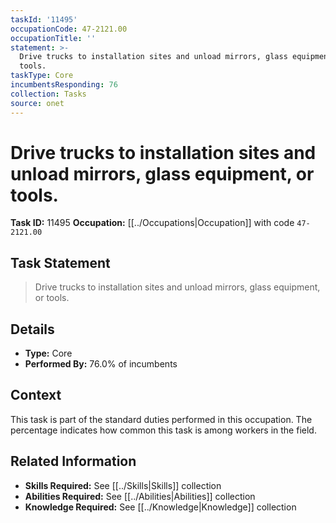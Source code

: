 ```yaml
---
taskId: '11495'
occupationCode: 47-2121.00
occupationTitle: ''
statement: >-
  Drive trucks to installation sites and unload mirrors, glass equipment, or
  tools.
taskType: Core
incumbentsResponding: 76
collection: Tasks
source: onet
---
```

# Drive trucks to installation sites and unload mirrors, glass equipment, or tools.

**Task ID:** 11495
**Occupation:** [[../Occupations|Occupation]] with code `47-2121.00`

## Task Statement

> Drive trucks to installation sites and unload mirrors, glass equipment, or tools.

## Details

- **Type:** Core
- **Performed By:** 76.0% of incumbents

## Context

This task is part of the standard duties performed in this occupation. The percentage indicates how common this task is among workers in the field.

## Related Information

- **Skills Required:** See [[../Skills|Skills]] collection
- **Abilities Required:** See [[../Abilities|Abilities]] collection
- **Knowledge Required:** See [[../Knowledge|Knowledge]] collection
